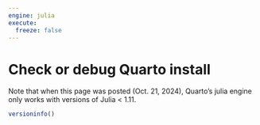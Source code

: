 ```yaml
---
engine: julia
execute:
  freeze: false 
---
```


# Check or debug Quarto install

::: {.callout-warning}
Note that when this page was posted (Oct. 21, 2024), Quarto's julia engine only works with versions of Julia < 1.11.
:::

```julia
versioninfo()
```
